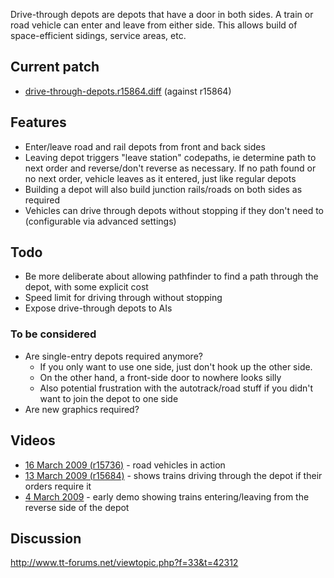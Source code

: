 Drive-through depots are depots that have a door in both sides. A train or road vehicle can enter and leave from either side. This allows build of space-efficient sidings, service areas, etc.

== Current patch ==

* [http://cataclysm.cx/random/openttd/drive-through-depots.r15864.diff drive-through-depots.r15864.diff] (against r15864)

== Features ==

* Enter/leave road and rail depots from front and back sides
* Leaving depot triggers "leave station" codepaths, ie determine path to next order and reverse/don't reverse as necessary. If no path found or no next order, vehicle leaves as it entered, just like regular depots
* Building a depot will also build junction rails/roads on both sides as required
* Vehicles can drive through depots without stopping if they don't need to (configurable via advanced settings)

== Todo ==

* Be more deliberate about allowing pathfinder to find a path through the depot, with some explicit cost
* Speed limit for driving through without stopping
* Expose drive-through depots to AIs

=== To be considered ===

* Are single-entry depots required anymore?
** If you only want to use one side, just don't hook up the other side.
** On the other hand, a front-side door to nowhere looks silly
** Also potential frustration with the autotrack/road stuff if you didn't want to join the depot to one side
* Are new graphics required?

== Videos ==

* [http://www.youtube.com/watch?v=sGnZAC5kpOo 16 March 2009 (r15736)] - road vehicles in action
* [http://www.youtube.com/watch?v=EyndHZ6Bqtk 13 March 2009 (r15684)] - shows trains driving through the depot if their orders require it
* [http://www.youtube.com/watch?v=zsEpFy_RSuU 4 March 2009] - early demo showing trains entering/leaving from the reverse side of the depot

== Discussion ==

http://www.tt-forums.net/viewtopic.php?f=33&t=42312